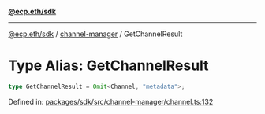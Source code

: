 [**@ecp.eth/sdk**](../../index.mdx)

***

[@ecp.eth/sdk](/sdk-reference/index.mdx) / [channel-manager](/sdk-reference/channel-manager/index.mdx) / GetChannelResult

# Type Alias: GetChannelResult

```ts
type GetChannelResult = Omit<Channel, "metadata">;
```

Defined in: [packages/sdk/src/channel-manager/channel.ts:132](https://github.com/ecp-eth/comments-monorepo/blob/main/packages/sdk/src/channel-manager/channel.ts#L132)
